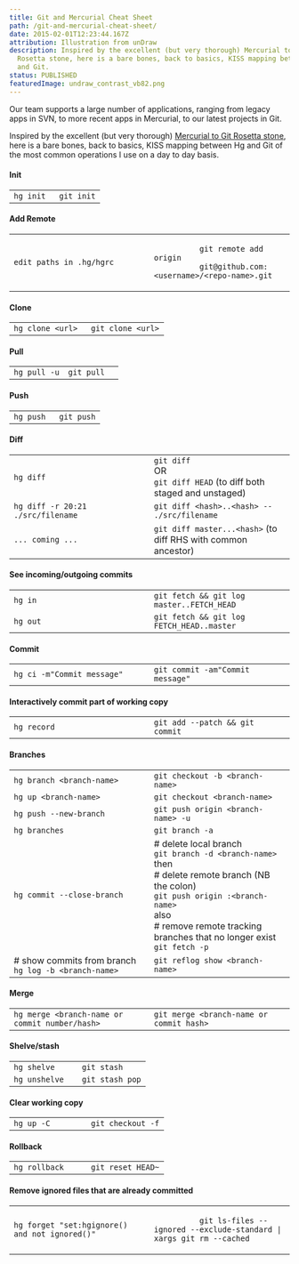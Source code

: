 ```yaml
---
title: Git and Mercurial Cheat Sheet
path: /git-and-mercurial-cheat-sheet/
date: 2015-02-01T12:23:44.167Z
attribution: Illustration from unDraw
description: Inspired by the excellent (but very thorough) Mercurial to Git
  Rosetta stone, here is a bare bones, back to basics, KISS mapping between Hg
  and Git.
status: PUBLISHED
featuredImage: undraw_contrast_vb82.png
---
```


Our team supports a large number of applications, ranging from legacy apps in SVN, to more recent apps in Mercurial, to our latest projects in Git.

Inspired by the excellent (but very thorough) [Mercurial to Git Rosetta stone](https://github.com/sympy/sympy/wiki/Git-hg-rosetta-stone), here is a bare bones, back to basics, KISS mapping between Hg and Git of the most common operations I use on a day to day basis.

#### Init

<table>
  <tbody>
    <tr>
      <td width="50%">
        <code>hg init</code>
      </td>
      <td width="50%">
        <code>git init</code>
      </td>
    </tr>
  </tbody>
</table>

#### Add Remote

<table>
  <tbody>
    <tr>
      <td width="50%">
        <code>edit paths in .hg/hgrc </code>
      </td>
      <td width="50%">
        <code>
          git remote add origin
          git@github.com:&lt;username&gt;/&lt;repo-name&gt;.git
        </code>
      </td>
    </tr>
  </tbody>
</table>

#### Clone

<table>
  <tbody>
    <tr>
      <td width="50%">
        <code>hg clone &lt;url&gt;</code>
      </td>
      <td width="50%">
        <code>git clone &lt;url&gt;</code>
      </td>
    </tr>
  </tbody>
</table>

#### Pull

<table>
  <tbody>
    <tr>
      <td width="50%">
        <code>hg pull -u</code>
      </td>
      <td width="50%">
        <code>git pull</code>
      </td>
    </tr>
  </tbody>
</table>

#### Push

<table>
  <tbody>
    <tr>
      <td width="50%">
        <code>hg push</code>
      </td>
      <td width="50%">
        <code>git push</code>
      </td>
    </tr>
  </tbody>
</table>

#### Diff

<table>
  <tbody>
    <tr>
      <td width="50%">
        <code>hg diff</code>
      </td>
      <td width="50%">
        <code>git diff</code>
        <br />
        OR
        <br />
        <code>git diff HEAD</code> (to diff both staged and unstaged)
      </td>
    </tr>
    <tr>
      <td width="50%">
        <code>hg diff -r 20:21 ./src/filename</code>
      </td>
      <td width="50%">
        <code>git diff &lt;hash&gt;..&lt;hash&gt; -- ./src/filename</code>
      </td>
    </tr>
    <tr>
      <td width="50%">
        <code>... coming ...</code>
      </td>
      <td width="50%">
        <code>git diff master...&lt;hash&gt;</code> (to diff RHS with common
        ancestor)
      </td>
    </tr>
  </tbody>
</table>

#### See incoming/outgoing commits

<table>
  <tbody>
    <tr>
      <td width="50%">
        <code>hg in</code>
      </td>
      <td width="50%">
        <code>git fetch && git log master..FETCH_HEAD</code>
      </td>
    </tr>
    <tr>
      <td width="50%">
        <code>hg out</code>
      </td>
      <td width="50%">
        <code>git fetch && git log FETCH_HEAD..master</code>
      </td>
    </tr>
  </tbody>
</table>

#### Commit

<table>
  <tbody>
    <tr>
      <td width="50%">
        <code>hg ci -m"Commit message"</code>
      </td>
      <td width="50%">
        <code>git commit -am"Commit message"</code>
      </td>
    </tr>
  </tbody>
</table>

#### Interactively commit part of working copy

<table>
  <tbody>
    <tr>
      <td width="50%">
        <code>hg record</code>
      </td>
      <td width="50%">
        <code>git add --patch && git commit</code>
      </td>
    </tr>
  </tbody>
</table>

#### Branches

<table>
  <tbody>
    <tr>
      <td width="50%">
        <code>hg branch &lt;branch-name&gt;</code>
      </td>
      <td width="50%">
        <code>git checkout -b &lt;branch-name&gt;</code>
      </td>
    </tr>
    <tr>
      <td width="50%">
        <code>hg up &lt;branch-name&gt;</code>
      </td>
      <td width="50%">
        <code>git checkout &lt;branch-name&gt;</code>
      </td>
    </tr>
    <tr>
      <td width="50%">
        <code>hg push --new-branch</code>
      </td>
      <td width="50%">
        <code>git push origin &lt;branch-name&gt; -u</code>
      </td>
    </tr>
    <tr>
      <td width="50%">
        <code>hg branches</code>
      </td>
      <td width="50%">
        <code>git branch -a</code>
      </td>
    </tr>
    <tr>
      <td width="50%">
        <code>hg commit --close-branch</code>
      </td>
      <td width="50%">
        # delete local branch
        <br />
        <code>git branch -d &lt;branch-name&gt;</code>
        <br />
        then
        <br /># delete remote branch (NB the colon)
        <br />
        <code>git push origin :&lt;branch-name&gt;</code> <br />
        also
        <br /># remove remote tracking branches that no longer exist
        <br />
        <code>git fetch -p</code>
      </td>
    </tr>
    <tr>
      <td width="50%">
        # show commits from branch
        <br />
        <code>hg log -b &lt;branch-name&gt;</code>
      </td>
      <td width="50%">
        <code>git reflog show &lt;branch-name&gt;</code>
      </td>
    </tr>
  </tbody>
</table>

#### Merge

<table>
  <tbody>
    <tr>
      <td width="50%">
        <code>hg merge &lt;branch-name or commit number/hash&gt;</code>
      </td>
      <td width="50%">
        <code>git merge &lt;branch-name or commit hash&gt;</code>
      </td>
    </tr>
  </tbody>
</table>

#### Shelve/stash

<table>
  <tbody>
    <tr>
      <td width="50%">
        <code>hg shelve</code>
      </td>
      <td width="50%">
        <code>git stash</code>
      </td>
    </tr>
    <tr>
      <td width="50%">
        <code>hg unshelve</code>
      </td>
      <td width="50%">
        <code>git stash pop</code>
      </td>
    </tr>
  </tbody>
</table>

#### Clear working copy

<table>
  <tbody>
    <tr>
      <td width="50%">
        <code>hg up -C</code>
      </td>
      <td width="50%">
        <code>git checkout -f</code>
      </td>
    </tr>
  </tbody>
</table>

#### Rollback

<table>
  <tbody>
    <tr>
      <td width="50%">
        <code>hg rollback</code>
      </td>
      <td width="50%">
        <code>git reset HEAD~</code>
      </td>
    </tr>
  </tbody>
</table>

#### Remove ignored files that are already committed

<table>
  <tbody>
    <tr>
      <td width="50%">
        <code>hg forget "set:hgignore() and not ignored()"</code>
      </td>
      <td width="50%">
        <code>
          git ls-files --ignored --exclude-standard | xargs git rm --cached
        </code>
      </td>
    </tr>
  </tbody>
</table>
